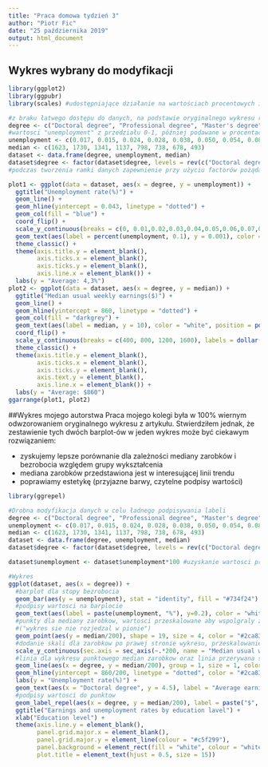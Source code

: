 ```yaml
---
title: "Praca domowa tydzień 3"
author: "Piotr Fic"
date: "25 października 2019"
output: html_document
---
```


## Wykres wybrany do modyfikacji
```r
library(ggplot2)
library(ggpubr)
library(scales) #udostępniające działanie na wartościach procentowych i jednostkach - dolarach

#z braku łatwego dostępu do danych, na podstawie oryginalnego wykresu ręcznie stworzyłem odpowiadającą mu ramkę danych
degree <- c("Doctoral degree", "Professional degree", "Master's degree", "Bachelor's degree", "Associate's degree", "Some college, no degree", "High school diploma", "Less than a high school diploma")
#wartosci "unemployment" z przedziału 0-1, później podawane w procentach
unemployment <- c(0.017, 0.015, 0.024, 0.028, 0.038, 0.050, 0.054, 0.080) 
median <- c(1623, 1730, 1341, 1137, 798, 738, 678, 493)
dataset <- data.frame(degree, unemployment, median)
dataset$degree <- factor(dataset$degree, levels = rev(c("Doctoral degree", "Professional degree", "Master's degree", "Bachelor's degree", "Associate's degree", "Some college, no degree", "High school diploma", "Less than a high school diploma")))
#podczas tworzenia ramki danych zapewnienie przy użyciu factorów pożądanej kolejności przedstawianych danych na wykresie

plot1 <- ggplot(data = dataset, aes(x = degree, y = unemployment)) +
  ggtitle("Unemployment rate(%)") +
  geom_line() +
  geom_hline(yintercept = 0.043, linetype = "dotted") +
  geom_col(fill = "blue") +
  coord_flip() +
  scale_y_continuous(breaks = c(0, 0.01,0.02,0.03,0.04,0.05,0.06,0.07,0.08), labels=scales::percent_format(accuracy = 1), limits = c(0, 0.08), expand = c(0, 0)) +
  geom_text(aes(label = percent(unemployment, 0.1), y = 0.001), color = "white", position = position_dodge(1), hjust = "left", size = 3) +
  theme_classic() + 
  theme(axis.title.y = element_blank(),
        axis.ticks.x = element_blank(),
        axis.ticks.y = element_blank(),
        axis.line.x = element_blank()) +
  labs(y = "Average: 4,3%")
plot2 <- ggplot(data = dataset, aes(x = degree, y = median)) +
  ggtitle("Median usual weekly earnings($)") +
  geom_line() +
  geom_hline(yintercept = 860, linetype = "dotted") +
  geom_col(fill = "darkgrey") +
  geom_text(aes(label = median, y = 10), color = "white", position = position_dodge(1), hjust = "left", size = 3) +
  coord_flip() +
  scale_y_continuous(breaks = c(400, 800, 1200, 1600), labels = dollar(c(400, 800, 1200, 1600)), limits = c(0, 1800), expand = c(0, 0)) +
  theme_classic() +
  theme(axis.title.y = element_blank(),
        axis.ticks.x = element_blank(),
        axis.ticks.y = element_blank(),
        axis.text.y = element_blank(),
        axis.line.x = element_blank()) +
  labs(y = "Average: $860")
ggarrange(plot1, plot2)
```

##Wykres mojego autorstwa
Praca mojego kolegi była w 100% wiernym odwzorowaniem oryginalnego wykresu z artykułu. Stwierdziłem jednak, że zestawienie
tych dwóch barplot-ów w jeden wykres może być ciekawym rozwiązaniem: 

* zyskujemy lepsze porównanie dla zależności mediany zarobków i bezrobocia względem grupy wykształcenia
* mediana zarobków przedstawiona jest w interesującej linii trendu
* poprawiamy estetykę (przyjazne barwy, czytelne podpisy wartości)

```r
library(ggrepel)

#Drobna modyfikacja danych w celu ładnego podpisywania labeli
degree <- c("Doctoral degree", "Professional degree", "Master's degree", "Bachelor's degree", "Associate's degree", "Some college,\nno degree", "High school diploma", "Less than\na high school diploma")
unemployment <- c(0.017, 0.015, 0.024, 0.028, 0.038, 0.050, 0.054, 0.080) 
median <- c(1623, 1730, 1341, 1137, 798, 738, 678, 493)
dataset <- data.frame(degree, unemployment, median)
dataset$degree <- factor(dataset$degree, levels = rev(c("Doctoral degree", "Professional degree", "Master's degree", "Bachelor's degree", "Associate's degree", "Some college,\nno degree", "High school diploma", "Less than\na high school diploma")))

dataset$unemployment <- dataset$unemployment*100 #uzyskanie wartosci procentowych dla danych o bezrobociu

#Wykres
ggplot(dataset, aes(x = degree)) +
  #barplot dla stopy bezrobocia
  geom_bar(aes(y = unemployment), stat = "identity", fill = "#734f24") +
  #podpisy wartosci na barplocie
  geom_text(aes(label = paste(unemployment, "%"), y=0.2), color = "white") +
  #punkty dla mediany zarobkow, wartosci przeskalowane aby wspolgraly z wartosciami bezrobocia
  #("wykres sie nie rozjedzal w pionie")
  geom_point(aes(y = median/200), shape = 19, size = 4, color = "#2ca830") + 
  #dodanie skali dla zarobkow po prawej stronie wykresu, przeskalowanie aby odpowiadala skalowaniu wartosci powyzej
  scale_y_continuous(sec.axis = sec_axis(~.*200, name = "Median usual weekly earnings ($)")) +
  #linia dla wykresu punktowego median zarobkow oraz linia przerywana sredniej z median zarobkow
  geom_line(aes(x = degree, y = median/200), group = 1, size = 1, color = "#2ca830") + 
  geom_hline(yintercept = 860/200, linetype = "dotted", color = "#2ca830", size = 1) + 
  labs(y = "Unemployment rate(%)") +
  geom_text(aes(x = "Doctoral degree", y = 4.5), label = "Average earnings", fontface = "italic", size = 4, alpha = 0.2) +
  #podpisy wartosci do punktow
  geom_label_repel(aes(x = degree, y = median/200), label = paste("$", median, sep = ""), nudge_y = -0.5, segment.size = 0) +
  ggtitle("Earnings and unemployment rates by education lavel") +
  xlab("Education level") +
  theme(axis.line.y = element_blank(),
        panel.grid.major.x = element_blank(),
        panel.grid.major.y = element_line(colour = "#c5f299"),
        panel.background = element_rect(fill = "white", colour = "white"),
        plot.title = element_text(hjust = 0.5, size = 15))

```

